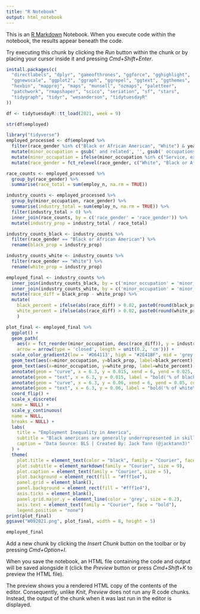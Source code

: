 ```yaml
---
title: "R Notebook"
output: html_notebook
---
```


This is an [R Markdown](http://rmarkdown.rstudio.com) Notebook. When you execute code within the notebook, the results appear beneath the code. 

Try executing this chunk by clicking the *Run* button within the chunk or by placing your cursor inside it and pressing *Cmd+Shift+Enter*. 

```r
install.packages(c(
  "directlabels", "dplyr", "gameofthrones", "ggforce", "gghighlight", 
  "ggnewscale", "ggplot2", "ggraph", "ggrepel", "ggtext", "ggthemes", 
  "hexbin", "mapproj", "maps", "munsell", "ozmaps", "paletteer", 
  "patchwork", "rmapshaper", "scico", "seriation", "sf", "stars", 
  "tidygraph", "tidyr", "wesanderson", "tidytuesdayR"
))
```

```r
df <- tidytuesdayR::tt_load(2021, week = 9)
```

```r
str(df$employed)
```

```r
library("tidyverse")
employed_processed <- df$employed %>%
  filter(race_gender %in% c("Black or African American", "White") & year == 2020) %>%
  mutate(minor_occupation = gsub(' and related', '', gsub(' occupations', '', minor_occupation))) %>%
  mutate(minor_occupation = ifelse(minor_occupation %in% c("Service, except protective", "Protective service", "Installation, maintenance, and repair"), 'Trades & Services', ifelse(minor_occupation == 'Construction and extraction', 'Construction', ifelse(minor_occupation == 'Management, business, and financial operations', 'Finance', ifelse(minor_occupation == 'Office and administrative support', 'Admin', ifelse(minor_occupation %in% c('Transportation and material moving', 'Production'), 'Transport & Production', ifelse(minor_occupation == 'Farming, fishing, and forestry', 'Agriculture', minor_occupation))))))) %>%
  mutate(race_gender = fct_relevel(race_gender, c("White", "Black or African American")))

race_counts <- employed_processed %>%
  group_by(race_gender) %>%
  summarise(race_total = sum(employ_n, na.rm = TRUE))

industry_counts <- employed_processed %>%
  group_by(minor_occupation, race_gender) %>%
  summarise(industry_total = sum(employ_n, na.rm = TRUE)) %>%
  filter(industry_total > 0) %>%
  inner_join(race_counts, by = c('race_gender' = 'race_gender')) %>%
  mutate(industry_prop = industry_total / race_total) 

industry_counts_black <- industry_counts %>%
  filter(race_gender == "Black or African American") %>%
  rename(black_prop = industry_prop)

industry_counts_white <- industry_counts %>%
  filter(race_gender == "White") %>%
  rename(white_prop = industry_prop)

employed_final <- industry_counts %>%
  inner_join(industry_counts_black, by = c('minor_occupation' = 'minor_occupation')) %>%
  inner_join(industry_counts_white, by = c('minor_occupation' = 'minor_occupation')) %>%
  mutate(race_diff = black_prop - white_prop) %>%
  mutate(
    black_percent = ifelse(abs(race_diff) > 0.02, paste0(round(black_prop * 100, 1), ''), ''),
    white_percent = ifelse(abs(race_diff) > 0.02, paste0(round(white_prop * 100, 1), ''), '')
    )

plot_final <- employed_final %>%
  ggplot() +
  geom_path(
    aes(x = fct_reorder(minor_occupation, desc(race_diff)), y = industry_prop, group = minor_occupation, color = race_diff), size = 1,
    arrow = arrow(type = 'closed', length = unit(0.2, 'cm'))) +
  scale_color_gradient2(low = '#D64113', high = "#2E41BF", mid = 'grey') +
  geom_text(aes(x=minor_occupation, y=black_prop, label=black_percent), vjust = 2.5, size = 3, family = "Courier") +
  geom_text(aes(x=minor_occupation, y=white_prop, label=white_percent), vjust = 2.5, size = 3, family = "Courier") +
  annotate(geom = "curve", x = 6.3, y = 0.015, xend = 6, yend = 0.025, curvature = .3, arrow = arrow(length = unit(1.5, "mm")), color = "black") +
  annotate(geom = "text", x = 6.3, y = 0.015, label = "bold('% of black\n americans')", family = "Courier", color = "black", size = 1.8, hjust = 0.5, vjust = -0.6, parse = TRUE) +
  annotate(geom = "curve", x = 6.3, y = 0.06, xend = 6, yend = 0.05, curvature = -.3, arrow = arrow(length = unit(1.5, "mm")), color = "black") +
  annotate(geom = "text", x = 6.3, y = 0.06, label = "bold('% of white\n americans')", family = "Courier", color = "black", size = 1.8, hjust = 0.5, vjust = -0.6, parse = TRUE) +
  coord_flip() +
  scale_x_discrete(
  name = NULL) +
  scale_y_continuous(
  name = NULL,
  breaks = NULL) +
  labs(
    title = "Employment Inequality in America",
    subtitle = "Black americans are generally underrepresented in skilled, well paid occupations",
    caption = "Data Source: BLS | Created By: Jack Tann (@jacktann3)"
  ) +
  theme(
    plot.title = element_text(color = "black", family = "Courier", face = "bold", size = 15),
    plot.subtitle = element_markdown(family = "Courier", size = 9),
    plot.caption = element_text(family = "Courier", size = 5),
    plot.background = element_rect(fill = "#fff1e4"),
    panel.grid = element_blank(),
    panel.background = element_rect(fill = "#fff1e4"),
    axis.ticks = element_blank(),
    panel.grid.major.y = element_line(color = 'grey', size = 0.2),
    axis.text = element_text(family = "Courier", face = "bold"),
    legend.position = "none")
print(plot_final)
ggsave("W092021.png", plot_final, width = 8, height = 5)
```

```r
employed_final
```

Add a new chunk by clicking the *Insert Chunk* button on the toolbar or by pressing *Cmd+Option+I*.

When you save the notebook, an HTML file containing the code and output will be saved alongside it (click the *Preview* button or press *Cmd+Shift+K* to preview the HTML file). 

The preview shows you a rendered HTML copy of the contents of the editor. Consequently, unlike *Knit*, *Preview* does not run any R code chunks. Instead, the output of the chunk when it was last run in the editor is displayed.

